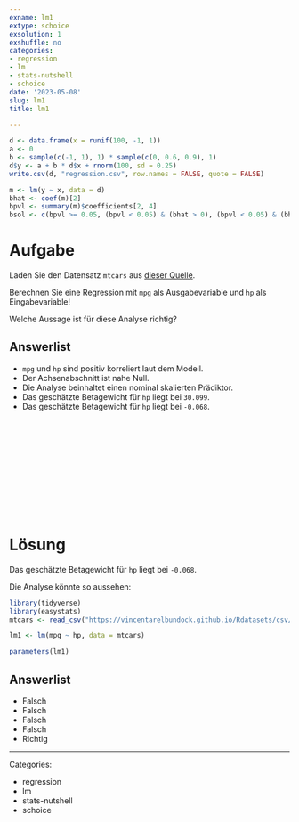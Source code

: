 ```yaml
---
exname: lm1
extype: schoice
exsolution: 1
exshuffle: no
categories:
- regression
- lm
- stats-nutshell
- schoice
date: '2023-05-08'
slug: lm1
title: lm1

---
```



```r
d <- data.frame(x = runif(100, -1, 1))
a <- 0
b <- sample(c(-1, 1), 1) * sample(c(0, 0.6, 0.9), 1)
d$y <- a + b * d$x + rnorm(100, sd = 0.25)
write.csv(d, "regression.csv", row.names = FALSE, quote = FALSE)

m <- lm(y ~ x, data = d)
bhat <- coef(m)[2]
bpvl <- summary(m)$coefficients[2, 4]
bsol <- c(bpvl >= 0.05, (bpvl < 0.05) & (bhat > 0), (bpvl < 0.05) & (bhat < 0))
```    


# Aufgabe

Laden Sie den Datensatz `mtcars` aus [dieser Quelle](https://vincentarelbundock.github.io/Rdatasets/csv/datasets/mtcars.csv).

Berechnen Sie eine Regression mit `mpg` als Ausgabevariable und `hp` als Eingabevariable!

Welche Aussage ist für diese Analyse richtig?

Answerlist
----------

* `mpg` und `hp` sind positiv korreliert laut dem Modell.
* Der Achsenabschnitt ist nahe Null.
* Die Analyse beinhaltet einen nominal skalierten Prädiktor.
* Das geschätzte Betagewicht für `hp` liegt bei `30.099`.
* Das geschätzte Betagewicht für `hp` liegt bei `-0.068`.




</br>
</br>
</br>
</br>
</br>
</br>
</br>
</br>
</br>
</br>

# Lösung

Das geschätzte Betagewicht für `hp` liegt bei `-0.068`.


Die Analyse könnte so aussehen:

```r
library(tidyverse)
library(easystats)
mtcars <- read_csv("https://vincentarelbundock.github.io/Rdatasets/csv/datasets/mtcars.csv")

lm1 <- lm(mpg ~ hp, data = mtcars)

parameters(lm1) 
```

Answerlist
----------

* Falsch
* Falsch
* Falsch
* Falsch
* Richtig






---

Categories: 

- regression
- lm
- stats-nutshell
- schoice

